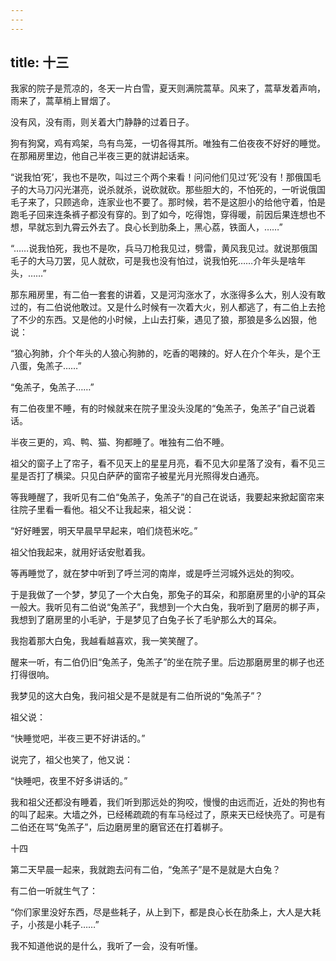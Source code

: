 ```yaml
---
---
---
```

title: 十三
---



我家的院子是荒凉的，冬天一片白雪，夏天则满院蒿草。风来了，蒿草发着声响，雨来了，蒿草梢上冒烟了。

没有风，没有雨，则关着大门静静的过着日子。

狗有狗窝，鸡有鸡架，鸟有鸟笼，一切各得其所。唯独有二伯夜夜不好好的睡觉。在那厢房里边，他自己半夜三更的就讲起话来。

“说我怕‘死’，我也不是吹，叫过三个两个来看！问问他们见过‘死’没有！那俄国毛子的大马刀闪光湛亮，说杀就杀，说砍就砍。那些胆大的，不怕死的，一听说俄国毛子来了，只顾逃命，连家业也不要了。那时候，若不是这胆小的给他守着，怕是跑毛子回来连条裤子都没有穿的。到了如今，吃得饱，穿得暖，前因后果连想也不想，早就忘到九霄云外去了。良心长到肋条上，黑心荔，铁面人，……”

“……说我怕死，我也不是吹，兵马刀枪我见过，劈雷，黄风我见过。就说那俄国毛子的大马刀罢，见人就砍，可是我也没有怕过，说我怕死……介年头是啥年头，……”

那东厢房里，有二伯一套套的讲着，又是河沟涨水了，水涨得多么大，别人没有敢过的，有二伯说他敢过。又是什么时候有一次着大火，别人都逃了，有二伯上去抢了不少的东西。又是他的小时候，上山去打柴，遇见了狼，那狼是多么凶狠，他说：

“狼心狗肺，介个年头的人狼心狗肺的，吃香的喝辣的。好人在介个年头，是个王八蛋，兔羔子……”

“兔羔子，兔羔子……”

有二伯夜里不睡，有的时候就来在院子里没头没尾的“兔羔子，兔羔子”自己说着话。

半夜三更的，鸡、鸭、猫、狗都睡了。唯独有二伯不睡。

祖父的窗子上了帘子，看不见天上的星星月亮，看不见大卯星落了没有，看不见三星是否打了横梁。只见白萨萨的窗帘子被星光月光照得发白通亮。

等我睡醒了，我听见有二伯“兔羔子，兔羔子”的自己在说话，我要起来掀起窗帘来往院子里看一看他。祖父不让我起来，祖父说：

“好好睡罢，明天早晨早早起来，咱们烧苞米吃。”

祖父怕我起来，就用好话安慰着我。

等再睡觉了，就在梦中听到了呼兰河的南岸，或是呼兰河城外远处的狗咬。

于是我做了一个梦，梦见了一个大白兔，那兔子的耳朵，和那磨房里的小驴的耳朵一般大。我听见有二伯说“兔羔子”，我想到一个大白兔，我听到了磨房的梆子声，我想到了磨房里的小毛驴，于是梦见了白兔子长了毛驴那么大的耳朵。

我抱着那大白兔，我越看越喜欢，我一笑笑醒了。

醒来一听，有二伯仍旧“兔羔子，兔羔子”的坐在院子里。后边那磨房里的梆子也还打得很响。

我梦见的这大白兔，我问祖父是不是就是有二伯所说的“兔羔子”？

祖父说：

“快睡觉吧，半夜三更不好讲话的。”

说完了，祖父也笑了，他又说：

“快睡吧，夜里不好多讲话的。”

我和祖父还都没有睡着，我们听到那远处的狗咬，慢慢的由远而近，近处的狗也有的叫了起来。大墙之外，已经稀疏疏的有车马经过了，原来天已经快亮了。可是有二伯还在骂“兔羔子”，后边磨房里的磨官还在打着梆子。

十四

第二天早晨一起来，我就跑去问有二伯，“兔羔子”是不是就是大白兔？

有二伯一听就生气了：

“你们家里没好东西，尽是些耗子，从上到下，都是良心长在肋条上，大人是大耗子，小孩是小耗子……”

我不知道他说的是什么，我听了一会，没有听懂。